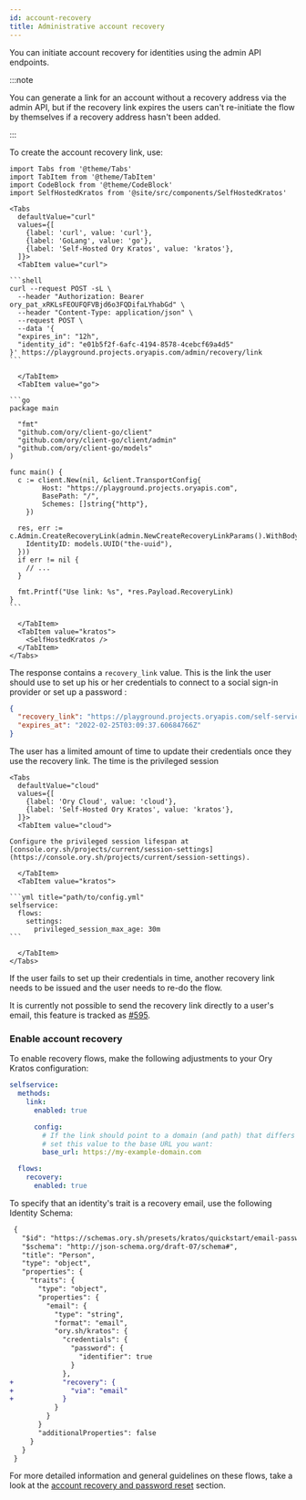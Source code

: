 ```yaml
---
id: account-recovery
title: Administrative account recovery
---
```


You can initiate account recovery for identities using the admin API endpoints.

:::note

You can generate a link for an account without a recovery address via the admin API, but if the recovery link expires the users
can't re-initiate the flow by themselves if a recovery address hasn't been added.

:::

To create the account recovery link, use:

````mdx-code-block
import Tabs from '@theme/Tabs'
import TabItem from '@theme/TabItem'
import CodeBlock from '@theme/CodeBlock'
import SelfHostedKratos from '@site/src/components/SelfHostedKratos'

<Tabs
  defaultValue="curl"
  values={[
    {label: 'curl', value: 'curl'},
    {label: 'GoLang', value: 'go'},
    {label: 'Self-Hosted Ory Kratos', value: 'kratos'},
  ]}>
  <TabItem value="curl">

```shell
curl --request POST -sL \
  --header "Authorization: Bearer ory_pat_xRKLsFEOUFQFVBjd6o3FQDifaLYhabGd" \
  --header "Content-Type: application/json" \
  --request POST \
  --data '{
  "expires_in": "12h",
  "identity_id": "e01b5f2f-6afc-4194-8578-4cebcf69a4d5"
}' https://playground.projects.oryapis.com/admin/recovery/link
```

  </TabItem>
  <TabItem value="go">

```go
package main

  "fmt"
  "github.com/ory/client-go/client"
  "github.com/ory/client-go/client/admin"
  "github.com/ory/client-go/models"
)

func main() {
  c := client.New(nil, &client.TransportConfig{
        Host: "https://playground.projects.oryapis.com",
        BasePath: "/",
        Schemes: []string{"http"},
    })

  res, err := c.Admin.CreateRecoveryLink(admin.NewCreateRecoveryLinkParams().WithBody(admin.CreateRecoveryLinkBody{
    IdentityID: models.UUID("the-uuid"),
  }))
  if err != nil {
    // ...
  }

  fmt.Printf("Use link: %s", *res.Payload.RecoveryLink)
}
```

  </TabItem>
  <TabItem value="kratos">
    <SelfHostedKratos />
  </TabItem>
</Tabs>
````

The response contains a `recovery_link` value. This is the link the user should use to set up his or her credentials to connect to
a social sign-in provider or set up a password :

```json
{
  "recovery_link": "https://playground.projects.oryapis.com/self-service/recovery?flow=81c55cec-76fd-4907-bddf-cc112e835698&token=yM9nAZpPIjwccKh9qHRh8OfywZSRcr6q",
  "expires_at": "2022-02-25T03:09:37.60684766Z"
}
```

The user has a limited amount of time to update their credentials once they use the recovery link. The time is the privileged
session

````mdx-code-block
<Tabs
  defaultValue="cloud"
  values={[
    {label: 'Ory Cloud', value: 'cloud'},
    {label: 'Self-Hosted Ory Kratos', value: 'kratos'},
  ]}>
  <TabItem value="cloud">

Configure the privileged session lifespan at [console.ory.sh/projects/current/session-settings](https://console.ory.sh/projects/current/session-settings).

  </TabItem>
  <TabItem value="kratos">

```yml title="path/to/config.yml"
selfservice:
  flows:
    settings:
      privileged_session_max_age: 30m
```

  </TabItem>
</Tabs>
````

If the user fails to set up their credentials in time, another recovery link needs to be issued and the user needs to re-do the
flow.

It is currently not possible to send the recovery link directly to a user's email, this feature is tracked as
[#595](https://github.com/ory/kratos/issues/595).

### Enable account recovery

To enable recovery flows, make the following adjustments to your Ory Kratos configuration:

```yaml title="path/to/config/kratos.yml"
selfservice:
  methods:
    link:
      enabled: true

      config:
        # If the link should point to a domain (and path) that differs from the configured public base URL,
        # set this value to the base URL you want:
        base_url: https://my-example-domain.com

  flows:
    recovery:
      enabled: true
```

To specify that an identity's trait is a recovery email, use the following Identity Schema:

```diff
 {
   "$id": "https://schemas.ory.sh/presets/kratos/quickstart/email-password/identity.schema.json",
   "$schema": "http://json-schema.org/draft-07/schema#",
   "title": "Person",
   "type": "object",
   "properties": {
     "traits": {
       "type": "object",
       "properties": {
         "email": {
           "type": "string",
           "format": "email",
           "ory.sh/kratos": {
             "credentials": {
               "password": {
                 "identifier": true
               }
             },
+            "recovery": {
+              "via": "email"
+            }
           }
         }
       }
       "additionalProperties": false
     }
   }
 }
```

For more detailed information and general guidelines on these flows, take a look at the
[account recovery and password reset](../../kratos/self-service/flows/account-recovery.mdx) section.
